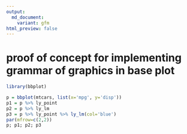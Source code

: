 ```yaml
---
output:
  md_document:
    variant: gfm
html_preview: false
---
```


<!-- README.md is generated from README.Rmd. Please edit that file -->

# proof of concept for implementing grammar of graphics in base plot

```r
library(bbplot)

p = bbplot(mtcars, list(x='mpg', y='disp'))
p1 = p %>% ly_point
p2 = p %>% ly_lm
p3 = p %>% ly_point %>% ly_lm(col='blue')
par(mfrow=c(2,2))
p; p1; p2; p3
```